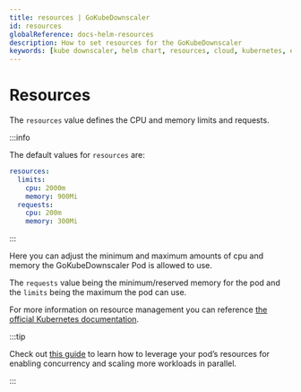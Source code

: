 ```yaml
---
title: resources | GoKubeDownscaler
id: resources
globalReference: docs-helm-resources
description: How to set resources for the GoKubeDownscaler
keywords: [kube downscaler, helm chart, resources, cloud, kubernetes, eks, gke, aks, cost optimization]
---
```


# Resources

The `resources` value defines the CPU and memory limits and requests.

:::info

The default values for `resources` are:

```yaml
resources:
  limits:
    cpu: 2000m
    memory: 900Mi
  requests:
    cpu: 200m
    memory: 300Mi
```

:::

Here you can adjust the minimum and maximum amounts of cpu and memory the GoKubeDownscaler Pod is allowed to use.

The `requests` value being the minimum/reserved memory for the pod and the `limits` being the maximum the pod can use.

For more information on resource management you can reference [the official Kubernetes documentation](https://kubernetes.io/docs/concepts/configuration/manage-resources-containers).

:::tip

Check out [this guide](#docs-concurrency) to learn how to leverage your pod’s resources for enabling concurrency and
scaling more workloads in parallel.

:::
